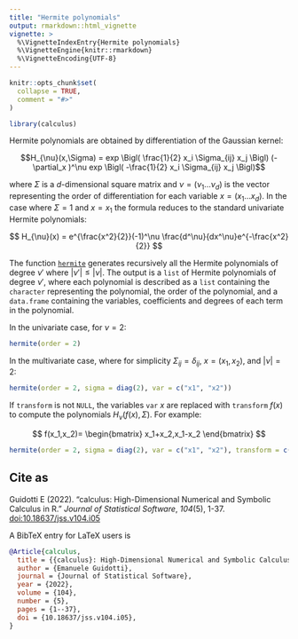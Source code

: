 ```yaml
---
title: "Hermite polynomials"
output: rmarkdown::html_vignette
vignette: >
  %\VignetteIndexEntry{Hermite polynomials}
  %\VignetteEngine{knitr::rmarkdown}
  %\VignetteEncoding{UTF-8}
---
```


```r
knitr::opts_chunk$set(
  collapse = TRUE,
  comment = "#>"
)
```

```r
library(calculus)
```

Hermite polynomials are obtained by differentiation of the Gaussian kernel:

$$H_{\nu}(x,\Sigma) = exp \Bigl( \frac{1}{2} x_i \Sigma_{ij} x_j \Bigl) (- \partial_x )^\nu exp \Bigl( -\frac{1}{2} x_i \Sigma_{ij} x_j \Bigl)$$

where $\Sigma$ is a $d$-dimensional square matrix and $\nu=(\nu_1 \dots \nu_d)$ is the vector representing the order of differentiation for each variable $x = (x_1\dots x_d)$. In the case where $\Sigma=1$ and $x=x_1$ the formula reduces to the standard univariate Hermite polynomials:

$$
H_{\nu}(x) = e^{\frac{x^2}{2}}(-1)^\nu \frac{d^\nu}{dx^\nu}e^{-\frac{x^2}{2}}
$$

The function [`hermite`](https://calculus.guidotti.dev/reference/hermite.html) generates recursively all the Hermite polynomials of degree $\nu'$ where $|\nu'| \leq|\nu|$. The output is a `list` of Hermite polynomials of degree $\nu'$, where each polynomial is described as a `list` containing the `character` representing the polynomial, the order of the polynomial, and a `data.frame` containing the variables, coefficients and degrees of each term in the polynomial.

In the univariate case, for $\nu=2$:

```r
hermite(order = 2)
```

In the multivariate case, where for simplicity $\Sigma_{ij}=\delta_{ij}$, $x=(x_1,x_2)$, and $|\nu|=2$:

```r
hermite(order = 2, sigma = diag(2), var = c("x1", "x2"))
```

If `transform` is not `NULL`, the variables `var` $x$ are replaced with `transform` $f(x)$ to compute the polynomials $H_{ν}(f(x),\Sigma)$. For example:

$$
f(x_1,x_2)=
\begin{bmatrix}
x_1+x_2,x_1-x_2
\end{bmatrix}
$$

```r
hermite(order = 2, sigma = diag(2), var = c("x1", "x2"), transform = c('x1+x2','x1-x2'))
```

## Cite as

Guidotti E (2022). “calculus: High-Dimensional Numerical and Symbolic Calculus in R.” _Journal of Statistical Software_, *104*(5), 1-37. [doi:10.18637/jss.v104.i05](https://doi.org/10.18637/jss.v104.i05)

A BibTeX entry for LaTeX users is

```bibtex
@Article{calculus,
  title = {{calculus}: High-Dimensional Numerical and Symbolic Calculus in {R}},
  author = {Emanuele Guidotti},
  journal = {Journal of Statistical Software},
  year = {2022},
  volume = {104},
  number = {5},
  pages = {1--37},
  doi = {10.18637/jss.v104.i05},
}
```

